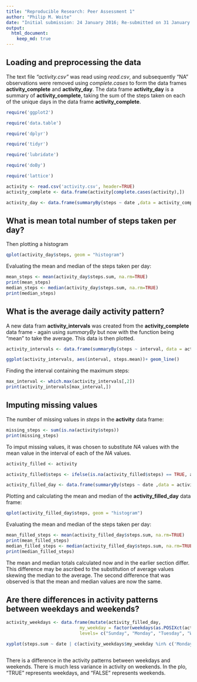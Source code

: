 ```yaml
---
title: "Reproducible Research: Peer Assessment 1"
author: "Philip M. Woite"
date: "Initial submission: 24 January 2016; Re-submitted on 31 January 2016"
output: 
  html_document:
    keep_md: true
---
```



## Loading and preprocessing the data
The text file *"activity.csv"* was read using *read.csv*, and subsequently "NA" observations were removed using *complete.cases* to form the data frames **activity_complete** and **activity_day**. The data frame **activity_day** is a summary of **activity_complete**, taking the sum of the steps taken on each of the unique days in the data frame **activity_complete**.

```r
require('ggplot2')

require('data.table')

require('dplyr')

require('tidyr')

require('lubridate')

require('doBy')

require('lattice')

activity <- read.csv('activity.csv', header=TRUE)
activity_complete <- data.frame(activity[complete.cases(activity),])

activity_day <- data.frame(summaryBy(steps ~ date ,data = activity_complete, FUN = list(sum)))
```

## What is mean total number of steps taken per day?

Then plotting a histogram

```r
qplot(activity_day$steps, geom = "histogram")
```

Evaluating the mean and median of the steps taken per day:

```r
mean_steps <- mean(activity_day$steps.sum, na.rm=TRUE)
print(mean_steps)
median_steps <- median(activity_day$steps.sum, na.rm=TRUE)
print(median_steps)
```




## What is the average daily activity pattern?
A new data fram **activity_intervals** was created from the **activity_complete** data frame - again using *summaryBy* but now with the function being "mean" to take the average. This data is then plotted.

```r
activity_intervals <- data.frame(summaryBy(steps ~ interval, data = activity_complete , FUN = list(mean)))

ggplot(activity_intervals, aes(interval, steps.mean))+ geom_line()
```

Finding the interval containing the maximum steps:

```r
max_interval <- which.max(activity_intervals[,2])
print(activity_intervals[max_interval,])
```

## Imputing missing values
The number of missing values in *steps* in the **activity** data frame:

```r
missing_steps <- sum(is.na(activity$steps))
print(missing_steps)
```

To imput missing values, it was chosen to substitute *NA* values with the mean value in the interval of each of the *NA* values.

```r
activity_filled <- activity

activity_filled$steps <- ifelse(is.na(activity_filled$steps) == TRUE, activity_intervals$steps.mean, activity_filled$steps)

activity_filled_day <- data.frame(summaryBy(steps ~ date ,data = activity_filled, FUN = list(sum)))

```

Plotting and calculating the mean and median of the **activity_filled_day** data frame:

```r
qplot(activity_filled_day$steps, geom = "histogram")
```

Evaluating the mean and median of the steps taken per day:

```r
mean_filled_steps <- mean(activity_filled_day$steps.sum, na.rm=TRUE)
print(mean_filled_steps)
median_filled_steps <- median(activity_filled_day$steps.sum, na.rm=TRUE)
print(median_filled_steps)
```

The mean and median totals calculated now and in the earlier section differ. This difference may be ascribed to the substitution of average values skewing the median to the average. The second difference that was observed is that the mean and median values are now the same.

## Are there differences in activity patterns between weekdays and weekends?

```r
activity_weekdays <- data.frame(mutate(activity_filled_day, 
                            my_weekday = factor(weekdays(as.POSIXct(activity_filled_day$date)),
                            levels= c("Sunday", "Monday", "Tuesday", "Wednesday", "Thursday", "Friday", "Saturday"))))

xyplot(steps.sum ~ date | c(activity_weekdays$my_weekday %in% c('Monday','Tuesday','Wednesday','Thursday','Friday'), activity_weekdays$my_weekday %in% c('Saturday','Sunday')), data = activity_weekdays, layout = c(1,2))



```

There is a difference in the activity patterns between weekdays and weekends. There is much less variance in activity on weekends. In the plo, "TRUE" represents weekdays, and "FALSE" represents weekends.
